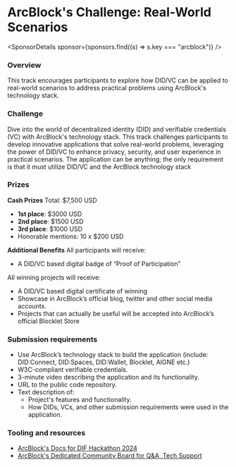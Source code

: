 
# ArcBlock's Challenge: Real-World Scenarios

<SponsorDetails sponsor={sponsors.find((s) => s.key === "arcblock")} />

### Overview

This track encourages participants to explore how DID/VC can be applied to real-world scenarios to address practical problems using ArcBlock's technology stack.

### Challenge

Dive into the world of decentralized identity (DID) and verifiable credentials (VC) with ArcBlock's technology stack. This track challenges participants to develop innovative applications that solve real-world problems, leveraging the power of DID/VC to enhance privacy, security, and user experience in practical scenarios. The application can be anything; the only requirement is that it must utilize DID/VC and the ArcBlock technology stack

### Prizes

**Cash Prizes**
Total: $7,500 USD

- **1st place**: $3000 USD
- **2nd place**: $1500 USD
- **3rd place**: $1000 USD
- Honorable mentions: 10 x $200 USD

**Additional Benefits**
All participants will receive:

- A DID/VC based digital badge of “Proof of Participation”

All winning projects will receive:

- A DID/VC based digital certificate of winning
- Showcase in ArcBlock’s official blog, twitter and other social media accounts.
- Projects that can actually be useful will be accepted into ArcBlock’s official Blocklet Store

### Submission requirements

- Use ArcBlock’s technology stack to build the application (include: DID:Connect, DID:Spaces, DID:Wallet, Blocklet, AIGNE etc.)
- W3C-compliant verifiable credentials.
- 3-minute video describing the application and its functionality.
- URL to the public code repository.
- Text description of:
  - Project's features and functionality.
  - How DIDs, VCs, and other submission requirements were used in the application.

### Tooling and resources

- [ArcBlock's Docs for DIF Hackathon 2024](https://www.arcblock.io/docs/hackathon/en/dif-hackathon-2024)
- [ArcBlock's Dedicated Community Board for Q&A, Tech Support](https://community.arcblock.io/discussions/boards/hackathon-support)
